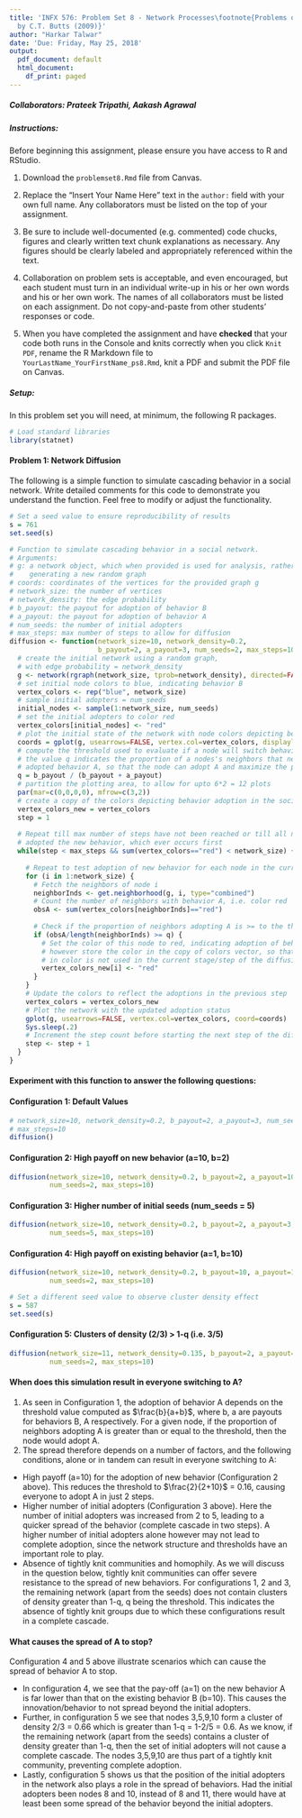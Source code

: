 ```yaml
---
title: 'INFX 576: Problem Set 8 - Network Processes\footnote{Problems originally written
  by C.T. Butts (2009)}'
author: "Harkar Talwar"
date: 'Due: Friday, May 25, 2018'
output:
  pdf_document: default
  html_document:
    df_print: paged
---
```


##### Collaborators: Prateek Tripathi, Aakash Agrawal

##### Instructions: #####

Before beginning this assignment, please ensure you have access to R and RStudio. 

1. Download the `problemset8.Rmd` file from Canvas. 

2. Replace the "Insert Your Name Here" text in the `author:` field with your own full name. Any collaborators must be listed on the top of your assignment. 

3. Be sure to include well-documented (e.g. commented) code chucks, figures and clearly written text chunk explanations as necessary. Any figures should be clearly labeled and appropriately referenced within the text. 

4. Collaboration on problem sets is acceptable, and even encouraged, but each student must turn in an individual write-up in his or her own words and his or her own work. The names of all collaborators must be listed on each assignment. Do not copy-and-paste from other students' responses or code.

5. When you have completed the assignment and have **checked** that your code both runs in the Console and knits correctly when you click `Knit PDF`, rename the R Markdown file to `YourLastName_YourFirstName_ps8.Rmd`, knit a PDF and submit the PDF file on Canvas.

##### Setup: #####

In this problem set you will need, at minimum, the following R packages.

```r
# Load standard libraries
library(statnet)
```

#### Problem 1: Network Diffusion

The following is a simple function to simulate cascading behavior in a social network. Write detailed comments for this code to demonstrate you understand the function. Feel free to modify or adjust the functionality.

```r
# Set a seed value to ensure reproducibility of results
s = 761
set.seed(s)
```


```r
# Function to simulate cascading behavior in a social network.
# Arguments:
# g: a network object, which when provided is used for analysis, rather than
#    generating a new random graph
# coords: coordinates of the vertices for the provided graph g
# network_size: the number of vertices
# network_density: the edge probability
# b_payout: the payout for adoption of behavior B
# a_payout: the payout for adoption of behavior A
# num_seeds: the number of initial adopters
# max_steps: max number of steps to allow for diffusion
diffusion <- function(network_size=10, network_density=0.2, 
                      b_payout=2, a_payout=3, num_seeds=2, max_steps=10) {
  # create the initial network using a random graph, 
  # with edge probability = network_density
  g <- network(rgraph(network_size, tprob=network_density), directed=FALSE)    
  # set initial node colors to blue, indicating behavior B
  vertex_colors <- rep("blue", network_size)
  # sample initial adopters = num_seeds
  initial_nodes <- sample(1:network_size, num_seeds)
  # set the initial adopters to color red
  vertex_colors[initial_nodes] <- "red"
  # plot the initial state of the network with node colors depicting behavior
  coords = gplot(g, usearrows=FALSE, vertex.col=vertex_colors, displaylabel=TRUE)
  # compute the threshold used to evaluate if a node will switch behavior,
  # the value q indicates the proportion of a nodes's neighbors that need to have
  # adopted behavior A, so that the node can adopt A and maximize the payoff
  q = b_payout / (b_payout + a_payout)
  # partition the plotting area, to allow for upto 6*2 = 12 plots
  par(mar=c(0,0,0,0), mfrow=c(3,2))
  # create a copy of the colors depicting behavior adoption in the social network
  vertex_colors_new = vertex_colors
  step = 1
  
  # Repeat till max number of steps have not been reached or till all nodes have
  # adopted the new behavior, which ever occurs first
  while(step < max_steps && sum(vertex_colors=="red") < network_size) {
    
    # Repeat to test adoption of new behavior for each node in the current step
    for (i in 1:network_size) {
      # Fetch the neighbors of node i
      neighborInds <- get.neighborhood(g, i, type="combined")
      # Count the number of neighbors with behavior A, i.e. color red
      obsA <- sum(vertex_colors[neighborInds]=="red")
      
      # Check if the proportion of neighbors adopting A is >= to the threshold
      if (obsA/length(neighborInds) >= q) {
        # Set the color of this node to red, indicating adoption of behavior A,
        # however store the color in the copy of colors vector, so that the change
        # in color is not used in the current stage/step of the diffusion process
        vertex_colors_new[i] <- "red"
      }
    }
    # Update the colors to reflect the adoptions in the previous step
    vertex_colors = vertex_colors_new
    # Plot the network with the updated adoption status
    gplot(g, usearrows=FALSE, vertex.col=vertex_colors, coord=coords)
    Sys.sleep(.2)
    # Increment the step count before starting the next step of the diffusion
    step <- step + 1
  }
}
```

 
#### Experiment with this function to answer the following questions: ####

#### Configuration 1: Default Values####
```r
# network_size=10, network_density=0.2, b_payout=2, a_payout=3, num_seeds=2,
# max_steps=10
diffusion()
```

#### Configuration 2: High payoff on new behavior (a=10, b=2) ####
```r
diffusion(network_size=10, network_density=0.2, b_payout=2, a_payout=10, 
          num_seeds=2, max_steps=10)
```

#### Configuration 3: Higher number of initial seeds (num_seeds = 5) ####
```r
diffusion(network_size=10, network_density=0.2, b_payout=2, a_payout=3, 
          num_seeds=5, max_steps=10)
```

#### Configuration 4: High payoff on existing behavior (a=1, b=10) ####
```r
diffusion(network_size=10, network_density=0.2, b_payout=10, a_payout=1, 
          num_seeds=2, max_steps=10)
```

```r
# Set a different seed value to observe cluster density effect
s = 587
set.seed(s)
```

#### Configuration 5: Clusters of density (2/3) > 1-q (i.e. 3/5) ####
```r
diffusion(network_size=11, network_density=0.135, b_payout=2, a_payout=3, 
          num_seeds=2, max_steps=10)
```

#### When does this simulation result in everyone switching to A? ####  
1. As seen in Configuration 1, the adoption of behavior A depends on the threshold value computed as $\frac{b}{a+b}$, where b, a are payouts for behaviors B, A respectively. For a given node, if the proportion of neighbors adopting A is greater than or equal to the threshold, then the node would adopt A.  
2. The spread therefore depends on a number of factors, and the following conditions, alone or in tandem can result in everyone switching to A:  
 * High payoff (a=10) for the adoption of new behavior (Configuration 2 above). This reduces the threshold to $\frac{2}{2+10}$ = 0.16, causing everyone to adopt A in just 2 steps.
 * Higher number of initial adopters (Configuration 3 above). Here the number of initial adopters was increased from 2 to 5, leading to a quicker spread of the behavior (complete cascade in two steps). A higher number of initial adopters alone however may not lead to complete adoption, since the network structure and thresholds have an important role to play. 
 * Absence of tightly knit communities and homophily. As we will discuss in the question below, tightly knit communities can offer severe resistance to the spread of new behaviors. For configurations 1, 2 and 3, the remaining network (apart from the seeds) does not contain clusters of density greater than 1-q, q being the threshold. This indicates the absence of tightly knit groups due to which these configurations result in a complete cascade.

#### What causes the spread of A to stop? ####

Configuration 4 and 5 above illustrate scenarios which can cause the spread of behavior A to stop.

* In configuration 4, we see that the pay-off (a=1) on the new behavior A is far lower than that on the existing behavior B (b=10). This causes the innovation/behavior to not spread beyond the initial adopters.  
* Further, in configuration 5 we see that nodes 3,5,9,10 form a cluster of density 2/3 = 0.66 which is greater than 1-q = 1-2/5 = 0.6. As we know, if the remaining network (apart from the seeds) contains a cluster of density greater than 1-q, then the set of initial adopters will not cause a complete cascade. The nodes 3,5,9,10 are thus part of a tightly knit community, preventing complete adoption.   
* Lastly, configuration 5 shows us that the position of the initial adopters in the network also plays a role in the spread of behaviors. Had the initial adopters been nodes 8 and 10, instead of 8 and 11, there would have at least been some spread of the behavior beyond the initial adopters. 

